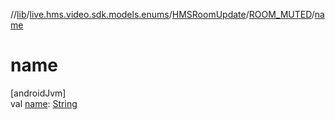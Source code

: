//[lib](/api-reference/android/v2/home/content)/[live.hms.video.sdk.models.enums](../../index)/[HMSRoomUpdate](../index)/[ROOM_MUTED](index)/[name](name)

# name

[androidJvm]\
val [name](name): [String](https://kotlinlang.org/api/latest/jvm/stdlib/kotlin/-string/index.html)
